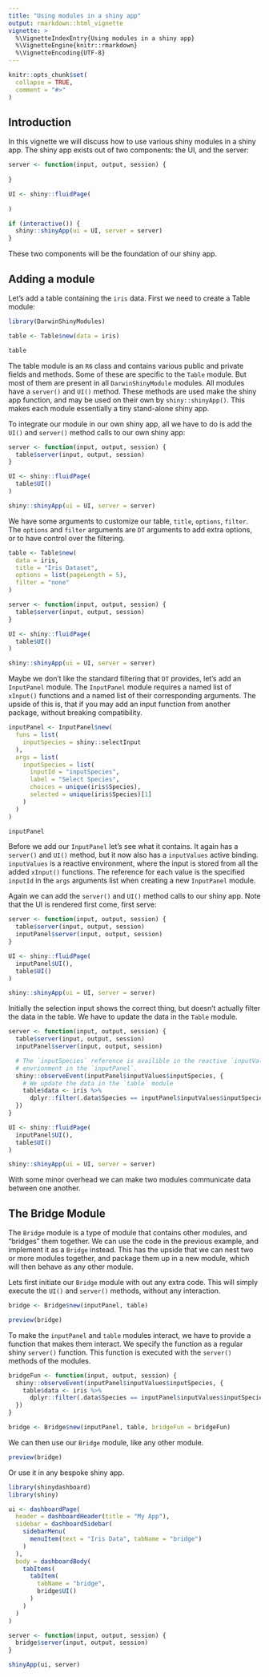 ```yaml
---
title: "Using modules in a shiny app"
output: rmarkdown::html_vignette
vignette: >
  %\VignetteIndexEntry{Using modules in a shiny app}
  %\VignetteEngine{knitr::rmarkdown}
  %\VignetteEncoding{UTF-8}
---
```


```r
knitr::opts_chunk$set(
  collapse = TRUE,
  comment = "#>"
)
```

## Introduction
In this vignette we will discuss how to use various shiny modules in a shiny app. The shiny app exists out of two components: the UI, and the server:
```r
server <- function(input, output, session) {
  
}

UI <- shiny::fluidPage(
  
)

if (interactive()) {
  shiny::shinyApp(ui = UI, server = server)
}
```

These two components will be the foundation of our shiny app.

## Adding a module
Let's add a table containing the `iris` data. First we need to create a Table module:
```r
library(DarwinShinyModules)

table <- Table$new(data = iris)

table
```

The table module is an `R6` class and contains various public and private fields and methods. Some of these are specific to the `Table` module. But most of them are present in all `DarwinShinyModule` modules. All modules have a `server()` and `UI()` method. These methods are used make the shiny app function, and may be used on their own by `shiny::shinyApp()`. This makes each module essentially a tiny stand-alone shiny app.

To integrate our module in our own shiny app, all we have to do is add the `UI()` and `server()` method calls to our own shiny app:
```r
server <- function(input, output, session) {
  table$server(input, output, session)
}

UI <- shiny::fluidPage(
  table$UI()
)

shiny::shinyApp(ui = UI, server = server)
```

We have some arguments to customize our table, `title`, `options`, `filter`. The `options` and `filter` arguments are `DT` arguments to add extra options, or to have control over the filtering.
```r
table <- Table$new(
  data = iris,
  title = "Iris Dataset",
  options = list(pageLength = 5),
  filter = "none"
)

server <- function(input, output, session) {
  table$server(input, output, session)
}

UI <- shiny::fluidPage(
  table$UI()
)

shiny::shinyApp(ui = UI, server = server)
```

Maybe we don't like the standard filtering that `DT` provides, let's add an `InputPanel` module. The `InputPanel` module requires a named list of `xInput()` functions and a named list of their corresponding arguments. The upside of this is, that if you may add an input function from another package, without breaking compatibility.
```r
inputPanel <- InputPanel$new(
  funs = list(
    inputSpecies = shiny::selectInput
  ),
  args = list(
    inputSpecies = list(
      inputId = "inputSpecies",
      label = "Select Species",
      choices = unique(iris$Species),
      selected = unique(iris$Species)[1]
    )
  )
)

inputPanel
```

Before we add our `InputPanel` let's see what it contains. It again has a `server()` and `UI()` method, but it now also has a `inputValues` active binding. `inputValues` is a reactive environment, where the input is stored from all the added `xInput()` functions. The reference for each value is the specified `inputId` in the `args` arguments list when creating a new `InputPanel` module.

Again we can add the `server()` and `UI()` method calls to our shiny app. Note that the UI is rendered first come, first serve:
```r
server <- function(input, output, session) {
  table$server(input, output, session)
  inputPanel$server(input, output, session)
}

UI <- shiny::fluidPage(
  inputPanel$UI(),
  table$UI()
)

shiny::shinyApp(ui = UI, server = server)
```

Initially the selection input shows the correct thing, but doesn't actually filter the data in the table. We have to update the data in the `Table` module.
```r
server <- function(input, output, session) {
  table$server(input, output, session)
  inputPanel$server(input, output, session)

  # The `inputSpecies` reference is availible in the reactive `inputValues`
  # envrionment in the `inputPanel`.
  shiny::observeEvent(inputPanel$inputValues$inputSpecies, {
    # We update the data in the `table` module
    table$data <- iris %>%
      dplyr::filter(.data$Species == inputPanel$inputValues$inputSpecies)
  })
}

UI <- shiny::fluidPage(
  inputPanel$UI(),
  table$UI()
)

shiny::shinyApp(ui = UI, server = server)
```

With some minor overhead we can make two modules communicate data between one another.

## The Bridge Module
The `Bridge` module is a type of module that contains other modules, and "bridges" them together. We can use the code in the previous example, and implement it as a `Bridge` instead. This has the upside that we can nest two or more modules together, and package them up in a new module, which will then behave as any other module.

Lets first initiate our `Bridge` module with out any extra code. This will simply execute the `UI()` and `server()` methods, without any interaction.
```r
bridge <- Bridge$new(inputPanel, table)

preview(bridge)
```
To make the `inputPanel` and `table` modules interact, we have to provide a function that makes them interact. We specify the function as a regular shiny `server()` function. This function is executed with the `server()` methods of the modules.
```r
bridgeFun <- function(input, output, session) {
  shiny::observeEvent(inputPanel$inputValues$inputSpecies, {
    table$data <- iris %>%
      dplyr::filter(.data$Species == inputPanel$inputValues$inputSpecies)
  })
}

bridge <- Bridge$new(inputPanel, table, bridgeFun = bridgeFun)
```

We can then use our `Bridge` module, like any other module.
```r
preview(bridge)
```

Or use it in any bespoke shiny app.
```r
library(shinydashboard)
library(shiny)

ui <- dashboardPage(
  header = dashboardHeader(title = "My App"),
  sidebar = dashboardSidebar(
    sidebarMenu(
      menuItem(text = "Iris Data", tabName = "bridge")
    )
  ),
  body = dashboardBody(
    tabItems(
      tabItem(
        tabName = "bridge",
        bridge$UI()
      )
    )
  )
)

server <- function(input, output, session) {
  bridge$server(input, output, session)
}

shinyApp(ui, server)
```

